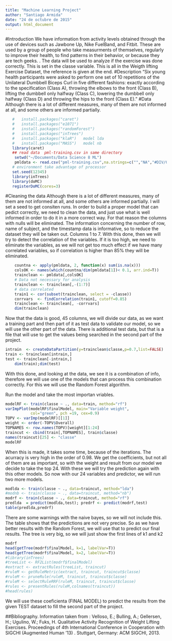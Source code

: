 ```yaml
---
title: "Machine Learning Project"
author: "Santiago Armida"
date: "24 de octubre de 2015"
output: html_document
---
```

#Introduction
We have information from activity levels obtained through the use of devices such as Jawbone Up, Nike FuelBand, and Fitbit. These are used by a group of people who take measurments of themselves, regularly to improve their health, to find patterns in their behavior, or because they are tech geeks. . 
The data will be used to analyze if the exercise was done correctly. This is set in the classe variable.
This is all in the Weigth lifting Exercise Dataset,  the reference is given at the end.
#Description
"Six young health participants were asked to perform one set of 10 repetitions of the Unilateral Dumbbell Biceps Curl in five different fashions: exactly according to the specification (Class A), throwing the elbows to the front (Class B), lifting the dumbbell only halfway (Class C), lowering the dumbbell only halfway (Class D) and throwing the hips to the front (Class E)."
#Data
Although there is a lot of different measures, many of them are not informed at all, and some others are informed partially.
```r
   #   install.packages("caret")
   #   install.packages("e1071")
   #   install.packages("randomForest")
   #   install.packages("inTrees")
   #   install.packages("klaR")   model lda
   #   install.packages("MASS")   model nb
   library(caret)
   ## read data  pml-training.csv in same directory
    setwd("~/Documents/Data Science 8 ML")
    pmldata <- read.csv("pml-training.csv",na.strings=c("","NA","#DIV/0!"))
   # environment take advantage of processor
   set.seed(12345)
   library(inTrees)
   library(doMC)
   registerDoMC(cores=3)
```
#Cleaning the data
Although there is a lot of different measures, many of them are not informed at all, and some others are informed partially.
I will set a seed to get consiten runs.
In order to build a proper model that can pedict correctly, we need to clean the data, and just use what is well informed in order to do it in a more correct way.
For that reason the columns with nulls will be eliminated.
The information concerning the number of row, name of subject, and the timestamp data is informative, so to reduce the dataset they will be taken out. Columns 1 to 7.
With this done, then we will try to detect the correlation of the variables. If it is too high, we need to eliminate the variables, as we will not get too much effect if we have many correlated variables, so if correlation is higher than 85% they will be eliminated.

```r
    countna <- apply(pmldata, 2, function(x) sum(is.na(x)))
    colsOK <- names(which(countna/dim(pmldata[1])< 0.1, arr.ind=T))
    trainclean <- pmldata[,colsOK]
    # Data not necessary for analysis
    trainclean <- trainclean[,-(1:7)]
    # data correlated
    train1 <- cor(subset(trainclean, select = -classe))
    corrvars  <- findCorrelation(train1, cutoff=0.85)
    trainclean <- trainclean[, -corrvars]
    dim(trainclean)
```
Now that the data is good, 45 columns, we will divide our data, as we want a training part and then part of it as test data to validate our model, so we will use the other part of the data.
There is additional test data, but that is a file that will use to get the values being searched in the second part of the project.
```r
intrain  <- createDataPartition(y=trainclean$classe,p=0.7,list=FALSE)
train <- trainclean[intrain,]
test <- trainclean[-intrain,]
    dim(train);dim(test)
```
With this done, and looking at the data, we see it is a combination of info, therefore we will use one of the models that can process this combination correctly.
For this we will use the Random Forest algorithm.

Run the model and take the most importan vriables.
```r
modelRF <- train(classe ~ ., data=train, method="rf")
varImpPlot(modelRF$finalModel, main="Variable weight",
           col="green", pch =19, cex=0.9)
TOPV <- varImp(modelRF)[[1]] 
weight <- order(-TOPV$Overall) 
TOPNAMES <- row.names(TOPV)[weight][1:24] 
traincut <- cbind(train[,TOPNAMES], train$classe) 
names(traincut)[25] <- "classe" 
modelRF
```
When this is made, it takes some time, because of the iterations.
The acurracy is very high  in the order of 0.98.
We get the coefficients, but not all of them are as important, so with the weight and result from our model we decide to take the top 24.
With these we will try the prediction again with this other models.
So now with our 24 variables and predictor, we will run two more models.
```r
modlda <- train(classe ~ ., data=traincut, method="lda")
#modnb <- train(classe ~ ., data=traincut, method="nb")
modrf <- train(classe ~ ., data=traincut, method="rf")
predlda  = predict(modlda,test); predrf <- predict(modrf,test)
table(predlda,predrf)
```
There are some warnings with the naive bayes, so we will not include this.
The table shows that the predictions are not very precise.
So as we have better results with the Random Forest, we will use that to predict our final results.
The tree is very big, so we will just show the first lines of k1 and k2

```r
modrf
head(getTree(modrf$finalModel, k=1, labelVar=T))
head(getTree(modrf$finalModel, k=2, labelVar=T))
#library(inTrees)
#treeList <- RF2List(modrf$finalModel)
#extract <- extractRules(treeList, traincut)
#ruleM <- getRuleMetric(extract, traincut, traincut$classe)
#ruleM <- pruneRule(ruleM, traincut, traincut$classe)
#ruleM <- selectRuleRRF(ruleM, traincut, traincut$classe)
#rules <- presentRules(ruleM,colnames(traincut))
#head(rules)
```
We will use these coeficienta (FINAL MODEL) to predict the results from the given TEST dataset to fill the second part of the project.

##Bibliography.
Information taken from :
Velloso, E.; Bulling, A.; Gellersen, H.; Ugulino, W.; Fuks, H. Qualitative Activity Recognition of Weight Lifting Exercises. Proceedings of 4th International Conference in Cooperation with SIGCHI (Augmented Human '13) . Stuttgart, Germany: ACM SIGCHI, 2013.
